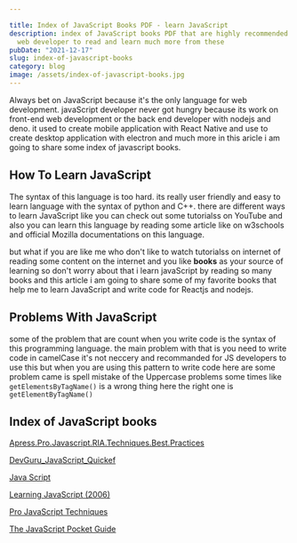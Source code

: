 ```yaml
---

title: Index of JavaScript Books PDF - learn JavaScript
description: index of JavaScript books PDF that are highly recommended for every
  web developer to read and learn much more from these
pubDate: "2021-12-17"
slug: index-of-javascript-books
category: blog
image: /assets/index-of-javascript-books.jpg
---
```



Always bet on JavaScript because it's the only language for web development. javaScript developer never got hungry because its work on front-end web development or the back end developer with nodejs and deno. it used to create mobile application with React Native and use to create desktop application with electron and much more in this aricle i am going to share some index of javascript books.

## How To Learn JavaScript

The syntax of this language is too hard. its really user friendly and easy to learn language with the syntax of python and C++. there are different ways to learn JavaScript like you can check out some tutorialss on YouTube and also you can learn this language by reading some article like on w3schools and official Mozilla documentations on this language.

but what if you are like me who don't like to watch tutorialss on internet of reading some content on the internet and you like **books** as your source of learning so don't worry about that i learn javaScript by reading so many books and this article i am going to share some of my favorite books that help me to learn JavaScript and write code for Reactjs and nodejs.

## Problems With JavaScript

some of the problem that are count when you write code is the syntax of this programming language. the main problem with that is you need to write code in camelCase it's not neccery and recommanded for JS developers to use this but when you are using this pattern to write code here are some problem came is spell mistake of the Uppercase problems some times like `getElementsByTagName()` is a wrong thing here the right one is `getElementByTagName()`

<Ad />

## Index of JavaScript books

[Apress.Pro.Javascript.RIA.Techniques.Best.Practices](https://theswissbay.ch/pdf/Gentoomen%20Library/Programming/JavaScript/Apress.Pro.Javascript.RIA.Techniques.Best.Practices.Performance.And.Presentation.May.2009.eBook-ELOHiM.pdf)

[DevGuru_JavaScript_Quickef](https://theswissbay.ch/pdf/Gentoomen%20Library/Programming/JavaScript/DevGuru_JavaScript_Quickef.pdf)

[Java Script](https://theswissbay.ch/pdf/Gentoomen%20Library/Programming/JavaScript/Java%20Script.pdf)

[Learning JavaScript (2006)](https://theswissbay.ch/pdf/Gentoomen%20Library/Programming/JavaScript/Learning%20JavaScript%20%282006%29.chm)

[Pro JavaScript Techniques](https://theswissbay.ch/pdf/Gentoomen%20Library/Programming/JavaScript/Pro%20JavaScript%20Techniques.pdf)

[The JavaScript Pocket Guide](https://theswissbay.ch/pdf/Gentoomen%20Library/Programming/JavaScript/The%20JavaScript%20Pocket%20Guide.pdf)
